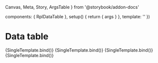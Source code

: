   Canvas,
  Meta,
  Story,
  ArgsTable
} from '@storybook/addon-docs'

  components: { RplDataTable },
  setup() {
    return { args }
  },
  template: '<RplDataTable v-bind="args" />'
})

<Meta
  title='Core/Containers/Data table'
  component={RplDataTable}
/>

# Data table

<ArgsTable of={RplDataTable} />

<Canvas>
  <Story
    name="Custom content"
    play={a11yStoryCheck}
    args={{
      caption: "Optional table caption",
      footer: "Optional table footer",
      columns: RplDataTableColumns,
      items: RplDataTableItems,
      showExtraContent: true,
      headingType: {
        vertical: true
      },
      alignHidden: 1
    }}
  >
    {SingleTemplate.bind()}
  </Story>
</Canvas>

<Canvas>
  <Story
    name="Component cell renderers"
    play={a11yStoryCheck}
    args={{
      caption: "Fastest animals",
      footer: "Optional table footer",
      columns: RplDataTableColumnConfig,
      items: RplDataTableComplexItems,
      headingType: {
        vertical: true
      },
      alignHidden: 1
    }}
  >
    {SingleTemplate.bind()}
  </Story>
</Canvas>

<Canvas>
  <Story
    name="Object key cell renderers"
    play={a11yStoryCheck}
    args={{
      caption: "Fastest animals",
      footer: "Optional table footer",
      columns: RplDataTableObjectKeyColumnConfig,
      items: RplDataTableObjects,
      headingType: {
        horizontal: true,
        vertical: false
      },
      alignHidden: 1
    }}
  >
    {SingleTemplate.bind()}
  </Story>
</Canvas>

<Canvas>
  <Story
    name="Structured content"
    play={a11yStoryCheck}
    args={{
      caption: "Optional table caption",
      footer: "Optional table footer",
      columns: RplDataTableStructuredColumns,
      items: RplDataTableStructuredItems,
      headingType: {
        vertical: true
      },
      alignHidden: 1
    }}
  >
    {SingleTemplate.bind()}
  </Story>
</Canvas>
